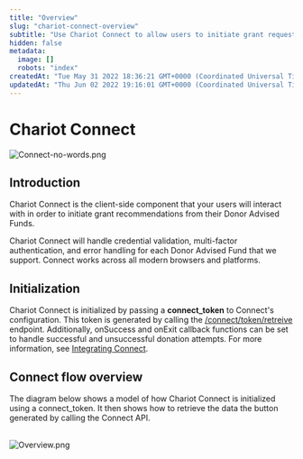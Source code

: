 ```yaml
---
title: "Overview"
slug: "chariot-connect-overview"
subtitle: "Use Chariot Connect to allow users to initiate grant requests from their Donor Advised Funds"
hidden: false
metadata: 
  image: []
  robots: "index"
createdAt: "Tue May 31 2022 18:36:21 GMT+0000 (Coordinated Universal Time)"
updatedAt: "Thu Jun 02 2022 19:16:01 GMT+0000 (Coordinated Universal Time)"
---
```

# Chariot Connect

![](../../images/9339d40-Connect-no-words.png "Connect-no-words.png")
## Introduction

Chariot Connect is the client-side component that your users will interact with in order to initiate grant recommendations from their Donor Advised Funds. 

Chariot Connect will handle credential validation, multi-factor authentication, and error handling for each Donor Advised Fund that we support. Connect works across all modern browsers and platforms. 

## Initialization

Chariot Connect is initialized by passing a **connect_token** to Connect's configuration. This token is generated by calling the [/connect/token/retreive](/api-reference/connects/get_token) endpoint. Additionally, onSuccess and onExit callback functions can be set to handle successful and unsuccessful donation attempts. For more information, see [Integrating Connect](doc:connect-for-web).

## Connect flow overview

The diagram below shows a model of how Chariot Connect is initialized using a connect_token.  It then shows how to retrieve the data the button generated by calling the Connect API.  
<br /> 

![](../../images/acf7ea5-Overview.png "Overview.png")
